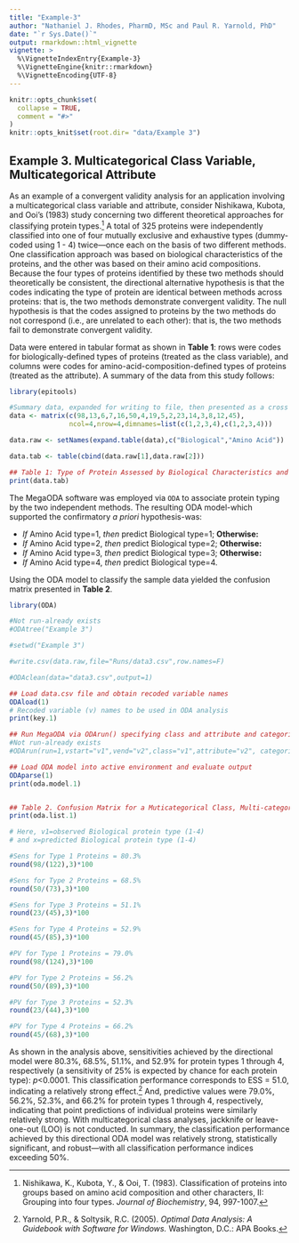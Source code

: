 ```yaml
---
title: "Example-3"
author: "Nathaniel J. Rhodes, PharmD, MSc and Paul R. Yarnold, PhD"
date: "`r Sys.Date()`"
output: rmarkdown::html_vignette
vignette: >
  %\VignetteIndexEntry{Example-3}
  %\VignetteEngine{knitr::rmarkdown}
  %\VignetteEncoding{UTF-8}
---
```


```r
knitr::opts_chunk$set(
  collapse = TRUE,
  comment = "#>"
)
knitr::opts_knit$set(root.dir= "data/Example 3")
```

## Example 3. Multicategorical Class Variable, Multicategorical Attribute

As an example of a convergent validity analysis for an application involving a multicategorical class variable and attribute, consider Nishikawa, Kubota, and Ooi's (1983) study concerning two different theoretical approaches for classifying protein types.^[Nishikawa, K., Kubota, Y., & Ooi, T. (1983). Classification of proteins into groups based on amino acid composition and other characters, II: Grouping into four types. _Journal of Biochemistry_, 94, 997-1007.] A total of 325 proteins were independently classified into one of four mutually exclusive and exhaustive types (dummy-coded using 1 - 4) twice—once each on the basis of two different methods. One classification approach was based on biological characteristics of the proteins, and the other was based on their amino acid compositions. Because the four types of proteins identified by these two methods should theoretically be consistent, the directional alternative hypothesis is that the codes indicating the type of protein are identical between methods across proteins: that is, the two methods demonstrate convergent validity. The null hypothesis is that the codes assigned to proteins by the two methods do not correspond (i.e., are unrelated to each other): that is, the two methods fail to demonstrate convergent validity.

Data were entered in tabular format as shown in **Table 1**: rows were codes for biologically-defined types of proteins (treated as the class variable), and columns were codes for amino-acid-composition-defined types of proteins (treated as the attribute). A summary of the data from this study follows:
```r
library(epitools)

#Summary data, expanded for writing to file, then presented as a cross class table
data <- matrix(c(98,13,6,7,16,50,4,19,5,2,23,14,3,8,12,45),
               ncol=4,nrow=4,dimnames=list(c(1,2,3,4),c(1,2,3,4)))

data.raw <- setNames(expand.table(data),c("Biological","Amino Acid"))

data.tab <- table(cbind(data.raw[1],data.raw[2]))

## Table 1: Type of Protein Assessed by Biological Characteristics and Amino Acid Composition Types (1-4)
print(data.tab)

```

The MegaODA software was employed via `ODA` to associate protein typing by the two independent methods. The resulting ODA model-which supported the confirmatory _a priori_ hypothesis-was:

- _If_ Amino Acid type=1, _then_ predict Biological type=1; **Otherwise:**
- _If_ Amino Acid type=2, _then_ predict Biological type=2; **Otherwise:**
- _If_ Amino Acid type=3, _then_ predict Biological type=3; **Otherwise:**
- _If_ Amino Acid type=4, _then_ predict Biological type=4.

Using the ODA model to classify the sample data yielded the confusion matrix presented in **Table 2**.

```r
library(ODA)

#Not run-already exists
#ODAtree("Example 3")

#setwd("Example 3")

#write.csv(data.raw,file="Runs/data3.csv",row.names=F)

#ODAclean(data="data3.csv",output=1)

## Load data.csv file and obtain recoded variable names
ODAload(1)
# Recoded variable (v) names to be used in ODA analysis
print(key.1)

## Run MegaODA via ODArun() specifying class and attribute and categorical variables
#Not run-already exists
#ODArun(run=1,vstart="v1",vend="v2",class="v1",attribute="v2", categorical = "v2")

## Load ODA model into active environment and evaluate output
ODAparse(1) 
print(oda.model.1)


## Table 2. Confusion Matrix for a Muticategorical Class, Multi-categorical Attribute, ODA Model
print(oda.list.1)

# Here, v1=observed Biological protein type (1-4) 
# and x=predicted Biological protein type (1-4)

#Sens for Type 1 Proteins = 80.3%
round(98/(122),3)*100

#Sens for Type 2 Proteins = 68.5%
round(50/(73),3)*100

#Sens for Type 3 Proteins = 51.1%
round(23/(45),3)*100

#Sens for Type 4 Proteins = 52.9%
round(45/(85),3)*100

#PV for Type 1 Proteins = 79.0%
round(98/(124),3)*100

#PV for Type 2 Proteins = 56.2%
round(50/(89),3)*100

#PV for Type 3 Proteins = 52.3%
round(23/(44),3)*100

#PV for Type 4 Proteins = 66.2%
round(45/(68),3)*100
```

As shown in the analysis above, sensitivities achieved by the directional model were 80.3%, 68.5%, 51.1%, and 52.9% for protein types 1 through 4, respectively (a sensitivity of 25% is expected by chance for each protein type): _p_<0.0001. This classification performance corresponds to ESS = 51.0, indicating a relatively strong effect.^[Yarnold, P.R., & Soltysik, R.C. (2005). _Optimal Data Analysis: A Guidebook with Software for Windows._ Washington, D.C.: APA Books.] And, predictive values were 79.0%, 56.2%, 52.3%, and 66.2% for protein types 1 through 4, respectively, indicating that point predictions of individual proteins were similarly relatively strong. With multicategorical class analyses, jackknife or leave-one-out (LOO) is not conducted. In summary, the classification performance achieved by this directional ODA model was relatively strong, statistically significant, and robust—with all classification performance indices exceeding 50%.


